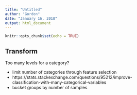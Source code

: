 ```yaml
---
title: "Untitled"
author: "Gordon"
date: "January 16, 2018"
output: html_document
---
```


```r
knitr::opts_chunk$set(echo = TRUE)
```

## Transform

Too many levels for a category?

- limit number of categories through feature selection
- https://stats.stackexchange.com/questions/95212/improve-classification-with-many-categorical-variables
- bucket groups by number of samples